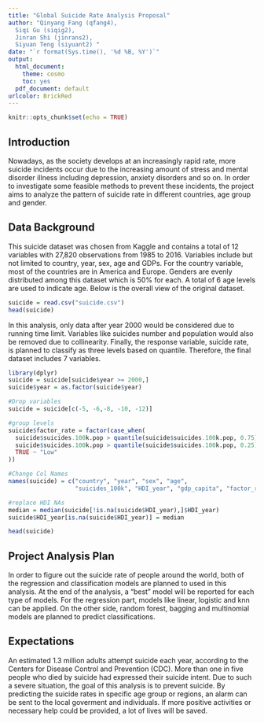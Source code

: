 ---
title: "Global Suicide Rate Analysis Proposal"
author: "Qinyang Fang (qfang4),
  Siqi Gu (siqig2),
  Jinran Shi (jinrans2),
  Siyuan Teng (siyuant2) "
date: "`r format(Sys.time(), '%d %B, %Y')`"
output:
  html_document: 
    theme: cosmo
    toc: yes
  pdf_document: default
urlcolor: BrickRed
---

```{r setup, include=FALSE}
knitr::opts_chunk$set(echo = TRUE)
```

## Introduction

Nowadays, as the society develops at an increasingly rapid rate, more suicide incidents occur due to the increasing amount of stress and mental disorder illness including depression, anxiety disorders and so on. In order to investigate some feasible methods to prevent these incidents, the project aims to analyze the pattern of suicide rate in different countries, age group and gender.

## Data Background
  
  This suicide dataset was chosen from Kaggle and contains a total of 12 variables with 27,820 observations from 1985 to 2016. Variables include but not limited to country, year, sex, age and GDPs. For the country variable, most of the countries are in America and Europe. Genders are evenly distributed among this dataset which is 50% for each. A total of 6 age levels are used to indicate age. Below is the overall view of the original dataset.

```{r}
suicide = read.csv("suicide.csv")
head(suicide)
```

In this analysis, only data after year 2000 would be considered due to running time limit. Variables like suicides number and population would also be removed due to collinearity. Finally, the response variable, suicide rate, is planned to classify as three levels based on quantile. Therefore, the final dataset includes 7 variables.  

```{r,include = FALSE}
library(dplyr)
suicide = suicide[suicide$year >= 2000,]
suicide$year = as.factor(suicide$year)

#Drop variables
suicide = suicide[c(-5, -6,-8, -10, -12)]

#group levels
suicide$factor_rate = factor(case_when(
  suicide$suicides.100k.pop > quantile(suicide$suicides.100k.pop, 0.75) ~ "High",
  suicide$suicides.100k.pop > quantile(suicide$suicides.100k.pop, 0.25) ~ "Medium", 
  TRUE ~ "Low"
))

#Change Col Names
names(suicide) = c("country", "year", "sex", "age",  
                   "suicides_100k", "HDI_year", "gdp_capita", "factor_rate")

#replace HDI NAs
median = median(suicide[!is.na(suicide$HDI_year),]$HDI_year)
suicide$HDI_year[is.na(suicide$HDI_year)] = median
```

```{r}
head(suicide)
```

## Project Analysis Plan

In order to figure out the suicide rate of people around the world, both of the regression and classification models are planned to used in this analysis. At the end of the analysis, a "best" model will be reported for each type of models. For the regression part, models like linear, logistic and knn can be applied. On the other side, random forest, bagging and multinomial models are planned to predict classifications. 

## Expectations

An estimated 1.3 million adults attempt suicide each year, according to the Centers for Disease Control and Prevention (CDC). More than one in five people who died by suicide had expressed their suicide intent. 
Due to such a severe situation, the goal of this analysis is to prevent suicide. By predicting the suicide rates in specific age group or regions, an alarm can be sent to the local goverment and individuals. If more positive activities or necessary help could be provided, a lot of lives will be saved.
